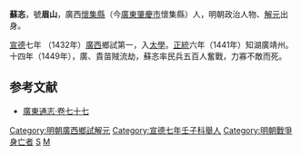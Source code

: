 '''蘇忞'''，號'''眉山'''，廣西[[懷集縣|懷集縣]]（今[[廣東|廣東]][[肇慶市|肇慶市]]懷集縣）人，明朝政治人物、[[解元|解元]]出身。

[[宣德|宣德]]七年 （1432年）[[廣西|廣西]]鄉試第一，入[[太學|太學]]。[[正統_(年號)|正統]]六年（1441年）知湖廣靖州。十四年（1449年），廣、貴苗賊流劫，蘇忞率民兵五百人奮戰，力寡不敵而死。

==参考文献==
* [http://archive.org/stream/06042738.cn#page/n34/mode/2up [[廣東通志|廣東通志]]‧卷七十七]

{{明朝人物小作品}}
[[Category:明朝廣西鄉試解元|Category:明朝廣西鄉試解元]]
[[Category:宣德七年壬子科舉人|Category:宣德七年壬子科舉人]]
[[Category:明朝戰爭身亡者|Category:明朝戰爭身亡者]]
[[Category:懷集人|S]]
[[Category:蘇姓|M]]